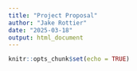 ---
title: "Project Proposal"
author: "Jake Rottier"
date: "2025-03-18"
output: html_document
---

```{r setup, include=FALSE}
knitr::opts_chunk$set(echo = TRUE)
```

```{r}

```